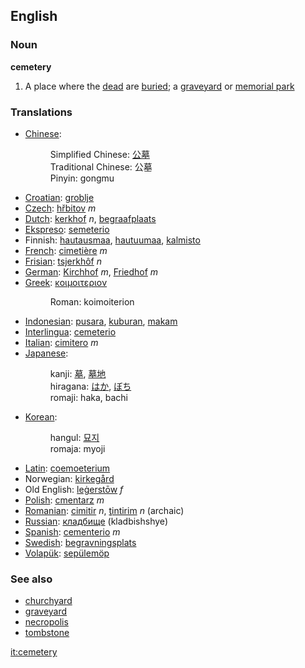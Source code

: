 ==English==
=== Noun ===
{{wikipedia}}
'''cemetery'''
# A place where the [[dead]] are [[buried]]; a [[graveyard]] or [[memorial park]]

=== Translations === 
{{top}}
*[[Chinese]]: 
*:Simplified Chinese: [[公墓]] 
*:Traditional Chinese: 公墓
*:Pinyin: gongmu
*[[Croatian]]: [[groblje]]
*[[Czech]]: [[hřbitov]] ''m''
*[[Dutch]]: [[kerkhof]] ''n'', [[begraafplaats]]
*[[Ekspreso]]: [[semeterio]]
*Finnish: [[hautausmaa]], [[hautuumaa]], [[kalmisto]]
*[[French]]: [[cimetière]] ''m''
*[[Frisian]]: [[tsjerkhôf]] ''n''
*[[German]]: [[Kirchhof]] ''m'', [[Friedhof]] ''m''
*[[Greek]]: [[κοιμοιτεριον]]
*:Roman: koimoiterion
*[[Indonesian]]: [[pusara]], [[kubur|kuburan]], [[makam]] 
*[[Interlingua]]: [[cemeterio]] 
*[[Italian]]: [[cimitero]] ''m''
*[[Japanese]]: 
*:kanji: [[墓]], [[墓地]]  
*:hiragana: [[はか]], [[ぼち]]
*:romaji: haka, bachi
{{mid}}
*[[Korean]]: 
*:hangul: [[묘지]]
*:romaja: myoji
*[[Latin]]: [[coemoeterium]]
*Norwegian: [[kirkegård]] {{m}}
*Old English: [[legerstow|leġerstōw]] ''f''
*[[Polish]]: [[cmentarz]] ''m''
*[[Romanian]]: [[cimitir]] ''n'', [[ţintirim]] ''n'' (archaic)
*[[Russian]]: [[кладбище]] (kladbishshye)
*[[Spanish]]: [[cementerio]] ''m''
*[[Swedish]]: [[begravningsplats]]
*[[Volapük]]: [[sepülemöp]]
{{bottom}}

===See also===
*[[churchyard]]
*[[graveyard]]
*[[necropolis]]
*[[tombstone]]

[[it:cemetery]]